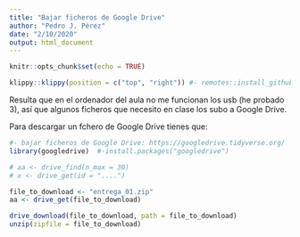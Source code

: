 ```yaml
---
title: "Bajar ficheros de Google Drive"
author: "Pedro J. Pérez"
date: "2/10/2020"
output: html_document
---
```


```r
knitr::opts_chunk$set(echo = TRUE)
```



```r
klippy::klippy(position = c("top", "right")) #- remotes::install_github("rlesur/klippy")
```


Resulta que en el ordenador del aula no me funcionan los usb (he probado 3), así que algunos ficheros que necesito en clase los subo a Google Drive.

Para descargar un fchero de Google Drive tienes que:

```r
#- bajar ficheros de Google Drive: https://googledrive.tidyverse.org/
library(googledrive)  #-install.packages("googledrive")

# aa <- drive_find(n_max = 30)
# x <- drive_get(id = "....")

file_to_download <- "entrega_01.zip"
aa <- drive_get(file_to_download)

drive_download(file_to_download, path = file_to_download)
unzip(zipfile = file_to_download)

```


